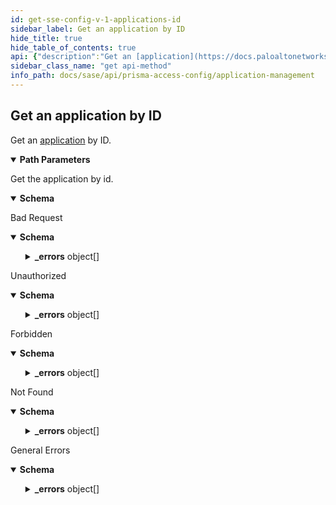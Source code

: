 ```yaml
---
id: get-sse-config-v-1-applications-id
sidebar_label: Get an application by ID
hide_title: true
hide_table_of_contents: true
api: {"description":"Get an [application](https://docs.paloaltonetworks.com/network-security/security-policy/objects/applications) by ID.\n","operationId":"get-sse-config-v1-applications-id","parameters":[{"description":"The resource's unique identifier.\n","in":"path","name":"id","required":true,"schema":{"type":"string"}}],"responses":{"200":{"content":{"application/json":{"schema":{"allOf":[{"items":{"properties":{"able_to_transfer_file":{"type":"boolean"},"alg_disable_capability":{"maxLength":127,"type":"string","x-panMemberOf":[{"location":"shared","schema":"content-preview/application","subPath":"name"}]},"category":{"type":"string","x-panMemberOf":[{"location":"shared","schema":"content-preview/application-type/category","subPath":"name"}]},"consume_big_bandwidth":{"type":"boolean"},"data_ident":{"type":"boolean"},"default":{"oneOf":[{"properties":{"port":{"items":{"description":"protocol port specification : {tcp|udp}/{dynamic|port range list} (e.g. tcp/8080, tcp/80,443, tcp/0-1024,10000, udp/dynamic)","maxLength":63,"type":"string"},"type":"array"}},"title":"port"},{"properties":{"ident_by_ip_protocol":{"example":"0,1-255","type":"string","x-maximum":255,"x-minimum":0}},"title":"ident_by_ip_protocol"},{"properties":{"ident_by_icmp_type":{"properties":{"code":{"example":"0,1-255","type":"string","x-maximum":255,"x-minimum":0},"type":{"example":"0,1-255","type":"string","x-maximum":255,"x-minimum":0}},"required":["type"],"type":"object"}},"title":"ident_by_icmp_type"},{"properties":{"ident_by_icmp6_type":{"properties":{"code":{"example":"0,1-255","type":"string","x-maximum":255,"x-minimum":0},"type":{"example":"0,1-255","type":"string","x-maximum":255,"x-minimum":0}},"required":["type"],"type":"object"}},"title":"ident_by_icmp6_type"}],"type":"object"},"description":{"maxLength":1023,"minLength":0,"type":"string"},"evasive_behavior":{"type":"boolean"},"file_type_ident":{"type":"boolean"},"has_known_vulnerability":{"type":"boolean"},"id":{"description":"uuid of the resource","example":"abcd-1234","readOnly":true,"type":"string"},"name":{"description":"Alphanumeric string [ 0-9a-zA-Z._-]","maxLength":31,"type":"string"},"no_appid_caching":{"type":"boolean"},"parent_app":{"maxLength":127,"type":"string","x-panMemberOf":[{"location":"shared","schema":"content-preview/application","subPath":"name"}]},"pervasive_use":{"type":"boolean"},"prone_to_misuse":{"type":"boolean"},"risk":{"maximum":5,"minimum":1,"type":"integer"},"signature":{"items":{"properties":{"and_condition":{"items":{"properties":{"name":{"description":"Alphanumeric string [ 0-9a-zA-Z._-]","maxLength":31,"type":"string"},"or_condition":{"items":{"properties":{"name":{"description":"Alphanumeric string [ 0-9a-zA-Z._-]","maxLength":31,"type":"string"},"operator":{"oneOf":[{"properties":{"pattern_match":{"properties":{"context":{"maxLength":127,"type":"string"},"pattern":{"maxLength":127,"type":"string"},"qualifier":{"items":{"properties":{"name":{"description":"Alphanumeric string [ 0-9a-zA-Z._-]","maxLength":31,"type":"string"},"value":{"type":"string","x-panMultiple":[{"type":"string"}]}},"required":["name","value"],"type":"object"},"type":"array"}},"required":["context","pattern"],"type":"object"}},"title":"pattern_match"},{"properties":{"greater_than":{"properties":{"context":{"maxLength":127,"type":"string"},"qualifier":{"items":{"properties":{"name":{"description":"Alphanumeric string [ 0-9a-zA-Z._-]","maxLength":31,"type":"string"},"value":{"type":"string","x-panMultiple":[{"type":"string"}]}},"required":["name","value"],"type":"object"},"type":"array"},"value":{"maximum":4294967295,"minimum":0,"type":"integer"}},"required":["context","value"],"type":"object"}},"title":"greater_than"},{"properties":{"less_than":{"properties":{"context":{"maxLength":127,"type":"string"},"qualifier":{"items":{"properties":{"name":{"description":"Alphanumeric string [ 0-9a-zA-Z._-]","maxLength":31,"type":"string"},"value":{"type":"string","x-panMultiple":[{"type":"string"}]}},"required":["name","value"],"type":"object"},"type":"array"},"value":{"maximum":4294967295,"minimum":0,"type":"integer"}},"required":["context","value"],"type":"object"}},"title":"less_than"},{"properties":{"equal_to":{"properties":{"context":{"type":"string","x-panMultiple":[{"maxLength":127,"type":"string"},{"enum":["unknown-req-tcp","unknown-rsp-tcp","unknown-req-udp","unknown-rsp-udp"],"type":"string"}]},"mask":{"description":"4-byte hex value","maxLength":10,"pattern":"^[0][xX][0-9A-Fa-f]{8}$","type":"string"},"position":{"maxLength":127,"type":"string"},"value":{"maxLength":10,"type":"string"}},"required":["context","value"],"type":"object"}},"title":"equal_to"}],"type":"object"}},"required":["name","operator"],"type":"object"},"type":"array"}},"required":["name"],"type":"object"},"type":"array"},"comment":{"maxLength":256,"minLength":0,"type":"string"},"name":{"description":"Alphanumeric string [ 0-9a-zA-Z._-]","maxLength":31,"type":"string"},"order_free":{"default":false,"type":"boolean"},"scope":{"default":"protocol-data-unit","enum":["protocol-data-unit","session"],"type":"string"}},"required":["name"],"type":"object"},"type":"array"},"subcategory":{"maxLength":63,"type":"string"},"tcp_half_closed_timeout":{"description":"timeout for half-close session in seconds","maximum":604800,"minimum":1,"type":"integer"},"tcp_time_wait_timeout":{"description":"timeout for session in time_wait state in seconds","maximum":600,"minimum":1,"type":"integer"},"tcp_timeout":{"description":"timeout in seconds","maximum":604800,"minimum":0,"type":"integer"},"technology":{"maxLength":63,"type":"string","x-panMemberOf":[{"location":"shared","schema":"content-preview/application-type/technology","subPath":"name"}]},"timeout":{"description":"timeout in seconds","maximum":604800,"minimum":0,"type":"integer"},"tunnel_applications":{"type":"boolean"},"tunnel_other_application":{"type":"boolean"},"udp_timeout":{"description":"timeout in seconds","maximum":604800,"minimum":0,"type":"integer"},"used_by_malware":{"type":"boolean"},"virus_ident":{"type":"boolean"}},"required":["name","category","subcategory","technology","risk"],"type":"object"},"type":"array"}]}}},"description":"Get the application by id."},"400":{"content":{"application/json":{"examples":{"input_format_mismatch":{"summary":"Input Format Mismatch","value":{"_errors":[{"code":"E003","details":{},"message":"Input Format Mismatch: input-format=json"}],"_request_id":"abcd-1234"}},"invalid_query_parameter":{"summary":"Invalid Query Parameter","value":{"_errors":[{"code":"E003","details":{},"message":"Invalid Query Parameter: location=invalid"}],"_request_id":"abcd-1234"}},"missing_query_parameter":{"summary":"Missing Query Parameter","value":{"_errors":[{"code":"E003","details":{},"message":"Missing Query Parameter: name"}],"_request_id":"abcd-1234"}},"output_format_mismatch":{"summary":"Output Format Mismatch","value":{"_errors":[{"code":"E003","details":{},"message":"Output Format Mismatch: output-format=json Accept=xml"}],"_request_id":"abcd-1234"}}},"schema":{"properties":{"_errors":{"items":{"properties":{"code":{"type":"string"},"details":{"type":"object"},"help":{"type":"string"},"message":{"type":"string"}},"title":"Cause Info","type":"object"},"type":"array"},"_request_id":{"type":"string"}},"type":"object"}}},"description":"Bad Request"},"401":{"content":{"application/json":{"examples":{"auth_not_authenticated":{"summary":"Not Authenticated","value":{"_errors":[{"code":"E016","details":{},"message":"Not Authenticated"}],"_request_id":"abcd-1234"}},"invalid_credential":{"summary":"Invalid Credential","value":{"_errors":[{"code":"E016","details":{},"message":"Invalid Credential"}],"_request_id":"abcd-1234"}},"key_expired":{"summary":"Key Expired","value":{"_errors":[{"code":"E016","details":{},"message":"Key Expired"}],"_request_id":"abcd-1234"}},"key_too_long":{"summary":"Key Too Long","value":{"_errors":[{"code":"E016","details":{},"message":"Key Too Long"}],"_request_id":"abcd-1234"}},"need_password_change":{"summary":"Need Password Change","value":{"_errors":[{"code":"E016","details":{},"message":"The password needs to be changed."}],"_request_id":"abcd-1234"}}},"schema":{"properties":{"_errors":{"items":{"properties":{"code":{"type":"string"},"details":{"type":"object"},"help":{"type":"string"},"message":{"type":"string"}},"title":"Cause Info","type":"object"},"type":"array"},"_request_id":{"type":"string"}},"type":"object"}}},"description":"Unauthorized"},"403":{"content":{"application/json":{"examples":{"auth_unauthorized":{"summary":"Unauthorized","value":{"_errors":[{"code":"E007","details":{},"message":"Unauthorized"}],"_request_id":"abcd-1234"}}},"schema":{"properties":{"_errors":{"items":{"properties":{"code":{"type":"string"},"details":{"type":"object"},"help":{"type":"string"},"message":{"type":"string"}},"title":"Cause Info","type":"object"},"type":"array"},"_request_id":{"type":"string"}},"type":"object"}}},"description":"Forbidden"},"404":{"content":{"application/json":{"examples":{"object_not_present":{"summary":"Object Not Present","value":{"_errors":[{"code":"E005","details":{},"message":"Object Not Present"}],"_request_id":"abcd-1234"}}},"schema":{"properties":{"_errors":{"items":{"properties":{"code":{"type":"string"},"details":{"type":"object"},"help":{"type":"string"},"message":{"type":"string"}},"title":"Cause Info","type":"object"},"type":"array"},"_request_id":{"type":"string"}},"type":"object"}}},"description":"Not Found"},"default":{"content":{"application/json":{"examples":{"action_not_supported":{"summary":"Action Not Supported","value":{"_errors":[{"code":"E012","details":{},"message":"Action Not Supported: move"}],"_request_id":"abcd-1234"}},"bad_xpath":{"summary":"Bad XPath","value":{"_errors":[{"code":"E013","details":{},"message":"Bad XPath"}],"_request_id":"abcd-1234"}},"invalid_command":{"summary":"Invalid Command","value":{"_errors":[{"code":"E003","details":{},"message":"Invalid Command"}],"_request_id":"abcd-1234"}},"malformed_command":{"summary":"Malformed Command","value":{"_errors":[{"code":"E003","details":{},"message":"Malformed Command"}],"_request_id":"abcd-1234"}},"method_not_allowed":{"summary":"Method Not Supported","value":{"_errors":[{"code":"E012","details":{},"message":"Method Not Supported"}],"_request_id":"abcd-1234"}},"session_timeout":{"summary":"Session Timeout","value":{"_errors":[{"code":4,"details":{},"message":"Session Timeout"}],"_request_id":"abcd-1234"}},"version_not_supported":{"summary":"Version Not Supported","value":{"_errors":[{"code":"E012","details":{},"message":"Version Not Supported"}],"_request_id":"abcd-1234"}}},"schema":{"properties":{"_errors":{"items":{"properties":{"code":{"type":"string"},"details":{"type":"object"},"help":{"type":"string"},"message":{"type":"string"}},"title":"Cause Info","type":"object"},"type":"array"},"_request_id":{"type":"string"}},"type":"object"}}},"description":"General Errors"}},"security":[{"Bearer":[]}],"tags":["Applications"],"method":"get","path":"/sse/config/v1/applications/{id}","servers":[{"url":"https://api.sase.paloaltonetworks.com"}],"securitySchemes":{"Bearer":{"scheme":"bearer","type":"http"}},"info":{"contact":{},"description":"Manages [applications](https://docs.paloaltonetworks.com/network-security/security-policy/objects/applications).\n","title":"Application Management","version":"1.0","x-logo":{"url":"pan-logo.png"}},"postman":{"name":"Get an application by ID","description":{"content":"Get an [application](https://docs.paloaltonetworks.com/network-security/security-policy/objects/applications) by ID.\n","type":"text/plain"},"url":{"path":["sse","config","v1","applications",":id"],"host":["{{baseUrl}}"],"query":[],"variable":[{"disabled":false,"description":{"content":"(Required) The resource's unique identifier.\n","type":"text/plain"},"type":"any","value":"","key":"id"}]},"header":[{"key":"Accept","value":"application/json"}],"method":"GET","auth":{"type":"bearer","bearer":[{"type":"any","value":"<Bearer Token>","key":"token"}]}}}
sidebar_class_name: "get api-method"
info_path: docs/sase/api/prisma-access-config/application-management
---
```



## Get an application by ID



Get an [application](https://docs.paloaltonetworks.com/network-security/security-policy/objects/applications) by ID.


<details style={{"marginBottom":"1rem"}} data-collapsed={false} open={true}><summary style={{}}><strong>Path Parameters</strong></summary><div><ul><ParamsItem className={"paramsItem"} param={{"description":"The resource's unique identifier.\n","in":"path","name":"id","required":true,"schema":{"type":"string"}}}></ParamsItem></ul></div></details><div><ApiTabs><TabItem label={"200"} value={"200"}><div>

Get the application by id.

</div><div><details style={{}} data-collapsed={false} open={true}><summary style={{"textAlign":"left"}}><strong>Schema</strong></summary><div style={{"textAlign":"left","marginLeft":"1rem"}}></div><ul style={{"marginLeft":"1rem"}}></ul></details></div></TabItem><TabItem label={"400"} value={"400"}><div>

Bad Request

</div><div><details style={{}} data-collapsed={false} open={true}><summary style={{"textAlign":"left"}}><strong>Schema</strong></summary><div style={{"textAlign":"left","marginLeft":"1rem"}}></div><ul style={{"marginLeft":"1rem"}}><SchemaItem collapsible={true} className={"schemaItem"}><details style={{}}><summary style={{}}><strong>_errors</strong><span style={{"opacity":"0.6"}}> object[]</span></summary><div style={{"marginLeft":"1rem"}}><SchemaItem collapsible={false} name={"code"} required={false} schemaDescription={undefined} schemaName={"string"} qualifierMessage={undefined}></SchemaItem><SchemaItem collapsible={false} name={"details"} required={false} schemaDescription={undefined} schemaName={"object"} qualifierMessage={undefined}></SchemaItem><SchemaItem collapsible={false} name={"help"} required={false} schemaDescription={undefined} schemaName={"string"} qualifierMessage={undefined}></SchemaItem><SchemaItem collapsible={false} name={"message"} required={false} schemaDescription={undefined} schemaName={"string"} qualifierMessage={undefined}></SchemaItem></div></details></SchemaItem><SchemaItem collapsible={false} name={"_request_id"} required={false} schemaDescription={undefined} schemaName={"string"} qualifierMessage={undefined}></SchemaItem></ul></details></div></TabItem><TabItem label={"401"} value={"401"}><div>

Unauthorized

</div><div><details style={{}} data-collapsed={false} open={true}><summary style={{"textAlign":"left"}}><strong>Schema</strong></summary><div style={{"textAlign":"left","marginLeft":"1rem"}}></div><ul style={{"marginLeft":"1rem"}}><SchemaItem collapsible={true} className={"schemaItem"}><details style={{}}><summary style={{}}><strong>_errors</strong><span style={{"opacity":"0.6"}}> object[]</span></summary><div style={{"marginLeft":"1rem"}}><SchemaItem collapsible={false} name={"code"} required={false} schemaDescription={undefined} schemaName={"string"} qualifierMessage={undefined}></SchemaItem><SchemaItem collapsible={false} name={"details"} required={false} schemaDescription={undefined} schemaName={"object"} qualifierMessage={undefined}></SchemaItem><SchemaItem collapsible={false} name={"help"} required={false} schemaDescription={undefined} schemaName={"string"} qualifierMessage={undefined}></SchemaItem><SchemaItem collapsible={false} name={"message"} required={false} schemaDescription={undefined} schemaName={"string"} qualifierMessage={undefined}></SchemaItem></div></details></SchemaItem><SchemaItem collapsible={false} name={"_request_id"} required={false} schemaDescription={undefined} schemaName={"string"} qualifierMessage={undefined}></SchemaItem></ul></details></div></TabItem><TabItem label={"403"} value={"403"}><div>

Forbidden

</div><div><details style={{}} data-collapsed={false} open={true}><summary style={{"textAlign":"left"}}><strong>Schema</strong></summary><div style={{"textAlign":"left","marginLeft":"1rem"}}></div><ul style={{"marginLeft":"1rem"}}><SchemaItem collapsible={true} className={"schemaItem"}><details style={{}}><summary style={{}}><strong>_errors</strong><span style={{"opacity":"0.6"}}> object[]</span></summary><div style={{"marginLeft":"1rem"}}><SchemaItem collapsible={false} name={"code"} required={false} schemaDescription={undefined} schemaName={"string"} qualifierMessage={undefined}></SchemaItem><SchemaItem collapsible={false} name={"details"} required={false} schemaDescription={undefined} schemaName={"object"} qualifierMessage={undefined}></SchemaItem><SchemaItem collapsible={false} name={"help"} required={false} schemaDescription={undefined} schemaName={"string"} qualifierMessage={undefined}></SchemaItem><SchemaItem collapsible={false} name={"message"} required={false} schemaDescription={undefined} schemaName={"string"} qualifierMessage={undefined}></SchemaItem></div></details></SchemaItem><SchemaItem collapsible={false} name={"_request_id"} required={false} schemaDescription={undefined} schemaName={"string"} qualifierMessage={undefined}></SchemaItem></ul></details></div></TabItem><TabItem label={"404"} value={"404"}><div>

Not Found

</div><div><details style={{}} data-collapsed={false} open={true}><summary style={{"textAlign":"left"}}><strong>Schema</strong></summary><div style={{"textAlign":"left","marginLeft":"1rem"}}></div><ul style={{"marginLeft":"1rem"}}><SchemaItem collapsible={true} className={"schemaItem"}><details style={{}}><summary style={{}}><strong>_errors</strong><span style={{"opacity":"0.6"}}> object[]</span></summary><div style={{"marginLeft":"1rem"}}><SchemaItem collapsible={false} name={"code"} required={false} schemaDescription={undefined} schemaName={"string"} qualifierMessage={undefined}></SchemaItem><SchemaItem collapsible={false} name={"details"} required={false} schemaDescription={undefined} schemaName={"object"} qualifierMessage={undefined}></SchemaItem><SchemaItem collapsible={false} name={"help"} required={false} schemaDescription={undefined} schemaName={"string"} qualifierMessage={undefined}></SchemaItem><SchemaItem collapsible={false} name={"message"} required={false} schemaDescription={undefined} schemaName={"string"} qualifierMessage={undefined}></SchemaItem></div></details></SchemaItem><SchemaItem collapsible={false} name={"_request_id"} required={false} schemaDescription={undefined} schemaName={"string"} qualifierMessage={undefined}></SchemaItem></ul></details></div></TabItem><TabItem label={"default"} value={"default"}><div>

General Errors

</div><div><details style={{}} data-collapsed={false} open={true}><summary style={{"textAlign":"left"}}><strong>Schema</strong></summary><div style={{"textAlign":"left","marginLeft":"1rem"}}></div><ul style={{"marginLeft":"1rem"}}><SchemaItem collapsible={true} className={"schemaItem"}><details style={{}}><summary style={{}}><strong>_errors</strong><span style={{"opacity":"0.6"}}> object[]</span></summary><div style={{"marginLeft":"1rem"}}><SchemaItem collapsible={false} name={"code"} required={false} schemaDescription={undefined} schemaName={"string"} qualifierMessage={undefined}></SchemaItem><SchemaItem collapsible={false} name={"details"} required={false} schemaDescription={undefined} schemaName={"object"} qualifierMessage={undefined}></SchemaItem><SchemaItem collapsible={false} name={"help"} required={false} schemaDescription={undefined} schemaName={"string"} qualifierMessage={undefined}></SchemaItem><SchemaItem collapsible={false} name={"message"} required={false} schemaDescription={undefined} schemaName={"string"} qualifierMessage={undefined}></SchemaItem></div></details></SchemaItem><SchemaItem collapsible={false} name={"_request_id"} required={false} schemaDescription={undefined} schemaName={"string"} qualifierMessage={undefined}></SchemaItem></ul></details></div></TabItem></ApiTabs></div>
      